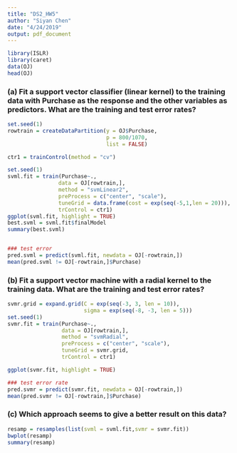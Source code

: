 ```yaml
---
title: "DS2_HW5"
author: "Siyan Chen"
date: "4/24/2019"
output: pdf_document
---
```


```r
library(ISLR)
library(caret)
data(OJ)
head(OJ)
```


### (a) Fit a support vector classifier (linear kernel) to the training data with Purchase as the response and the other variables as predictors. What are the training and test error rates?

```r
set.seed(1)
rowtrain = createDataPartition(y = OJ$Purchase,
                               p = 800/1070,
                               list = FALSE)

ctr1 = trainControl(method = "cv")

set.seed(1)
svml.fit = train(Purchase~.,
                data = OJ[rowtrain,],
                method = "svmLinear2",
                preProcess = c("center", "scale"),
                tuneGrid = data.frame(cost = exp(seq(-5,1,len = 20))),
                trControl = ctr1)
ggplot(svml.fit, highlight = TRUE)
best.svml = svml.fit$finalModel
summary(best.svml)


### test error
pred.svml = predict(svml.fit, newdata = OJ[-rowtrain,])
mean(pred.svml != OJ[-rowtrain,]$Purchase)
```

### (b) Fit a support vector machine with a radial kernel to the training data. What are the training and test error rates?

```r
svmr.grid = expand.grid(C = exp(seq(-3, 3, len = 10)),
                        sigma = exp(seq(-8, -3, len = 5)))
set.seed(1)
svmr.fit = train(Purchase~.,
                 data = OJ[rowtrain,],
                 method = "svmRadial",
                 preProcess = c("center", "scale"),
                 tuneGrid = svmr.grid,
                 trControl = ctr1)

ggplot(svmr.fit, highlight = TRUE)

### test error rate
pred.svmr = predict(svmr.fit, newdata = OJ[-rowtrain,])
mean(pred.svmr != OJ[-rowtrain,]$Purchase)
```


### (c) Which approach seems to give a better result on this data?

```r
resamp = resamples(list(svml = svml.fit,svmr = svmr.fit))
bwplot(resamp)
summary(resamp)
```



